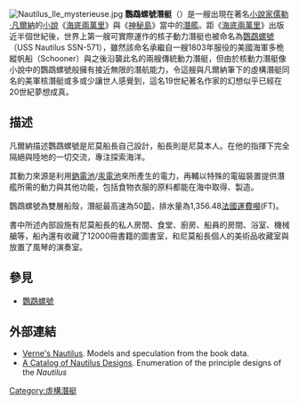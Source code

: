 {{Otheruses|subject=凡尔纳小说《海底两万里》中的“鹦鹉螺号”潜艇|other=其他名为“鹦鹉螺号”的航行器|鹦鹉螺号}}
{{noteTA
|1=zh-hans:儒勒; zh-hant:朱爾;
}}
[[File:Nautilus_Ile_mysterieuse.jpg|thumb]]
'''鸚鵡螺號潛艇'''（{{lang-en|Nautilus}}）是一艘出現在著名[[小說家|小說家]][[儒勒·凡爾納|儒勒·凡爾納]]的[[小說|小說]]《[[海底兩萬里|海底兩萬里]]》與《[[神秘島_(小說)|神秘島]]》當中的[[潛艦|潛艦]]。距《[[海底兩萬里|海底兩萬里]]》出版近半個世紀後，世界上第一艘可實際運作的核子動力潛艇也被命名為[[鸚鵡螺號核動力潛艇|鸚鵡螺號]]（USS Nautilus SSN-571），雖然該命名承繼自一艘1803年服役的美國海軍多桅縱帆船（Schooner）與之後沿襲此名的兩艘傳統動力潛艇，但由於核動力潛艇像小說中的鸚鵡螺號般擁有接近無限的潛航能力，令這艘與凡爾納筆下的虛構潛艇同名的美軍核潛艇或多或少讓世人感覺到，這名19世紀著名作家的幻想似乎已經在20世紀夢想成真。

== 描述 ==
凡爾納描述鸚鵡螺號是尼莫船長自己設計，船長則是尼莫本人。在他的指揮下完全隔絕與陸地的一切交流，專注探索海洋。

其動力來源是利用[[鈉|鈉]][[钠硫电池|電池]]/[[汞|汞]][[水银电池|電池]]來所產生的電力，再輔以特殊的電磁裝置提供潛艦所需的動力與其他功能，包括食物衣服的原料都能在海中取得、製造。

鸚鵡螺號為雙層船殼，潛艇最高速為50[[節_(單位)|節]]，排水量為1,356.48[[法國|法國]][[運費噸|運費噸]](FT)。

書中所述內部設施有尼莫船長的私人房間、食堂、廚房、船員的房間、浴室、機械艙等，船內還有收藏了12000冊書籍的圖書室，和尼莫船長個人的美術品收藏室與放置了風琴的演奏室。

== 參見 ==
* [[鸚鵡螺號|鸚鵡螺號]]

== 外部連結 ==
* [https://web.archive.org/web/20080430162056/http://home.att.net/~karen.crisafulli/nautilus.html Verne's Nautilus]. Models and speculation from the book data.
* [https://web.archive.org/web/20080430095804/http://home.att.net/~JVNautilus/Catalog/some-designs.html A Catalog of Nautilus Designs]. Enumeration of the principle designs of the ''Nautilus''

{{凡尔纳}}
{{Authority control}}
{{DEFAULTSORT:Nautilus}}
[[Category:虛構潛艇|Category:虛構潛艇]]